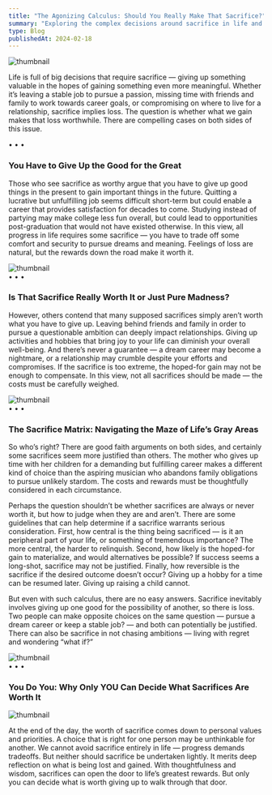 ```yaml
---
title: "The Agonizing Calculus: Should You Really Make That Sacrifice?"
summary: "Exploring the complex decisions around sacrifice in life and how to evaluate if giving up something valuable is worth the potential gain."
type: Blog
publishedAt: 2024-02-18
---
```


<Image src="/_static/blogs/agonizing-calculus/image1.png" width={1280} height={720} alt="thumbnail" />

Life is full of big decisions that require sacrifice — giving up something valuable in the hopes of gaining something even more meaningful. Whether it’s leaving a stable job to pursue a passion, missing time with friends and family to work towards career goals, or compromising on where to live for a relationship, sacrifice implies loss. The question is whether what we gain makes that loss worthwhile. There are compelling cases on both sides of this issue.
<div style={{ textAlign: 'center', marginTop: '20px' }}>
  &#8226; &#8226; &#8226;
</div>

### **You Have to Give Up the Good for the Great**

Those who see sacrifice as worthy argue that you have to give up good things in the present to gain important things in the future. Quitting a lucrative but unfulfilling job seems difficult short-term but could enable a career that provides satisfaction for decades to come. Studying instead of partying may make college less fun overall, but could lead to opportunities post-graduation that would not have existed otherwise. In this view, all progress in life requires some sacrifice — you have to trade off some comfort and security to pursue dreams and meaning. Feelings of loss are natural, but the rewards down the road make it worth it.

<Image src="/_static/blogs/agonizing-calculus/image2.png" width={1280} height={720} alt="thumbnail" />
<div style={{ textAlign: 'center', marginTop: '20px' }}>
  &#8226; &#8226; &#8226;
</div>

### **Is That Sacrifice Really Worth It or Just Pure Madness?**

However, others contend that many supposed sacrifices simply aren’t worth what you have to give up. Leaving behind friends and family in order to pursue a questionable ambition can deeply impact relationships. Giving up activities and hobbies that bring joy to your life can diminish your overall well-being. And there’s never a guarantee — a dream career may become a nightmare, or a relationship may crumble despite your efforts and compromises. If the sacrifice is too extreme, the hoped-for gain may not be enough to compensate. In this view, not all sacrifices should be made — the costs must be carefully weighed.

<Image src="/_static/blogs/agonizing-calculus/image3.png" width={1280} height={720} alt="thumbnail" />
<div style={{ textAlign: 'center', marginTop: '20px' }}>
  &#8226; &#8226; &#8226;
</div>

### **The Sacrifice Matrix: Navigating the Maze of Life’s Gray Areas**

So who’s right? There are good faith arguments on both sides, and certainly some sacrifices seem more justified than others. The mother who gives up time with her children for a demanding but fulfilling career makes a different kind of choice than the aspiring musician who abandons family obligations to pursue unlikely stardom. The costs and rewards must be thoughtfully considered in each circumstance.

Perhaps the question shouldn’t be whether sacrifices are always or never worth it, but how to judge when they are and aren’t. There are some guidelines that can help determine if a sacrifice warrants serious consideration. First, how central is the thing being sacrificed — is it an peripheral part of your life, or something of tremendous importance? The more central, the harder to relinquish. Second, how likely is the hoped-for gain to materialize, and would alternatives be possible? If success seems a long-shot, sacrifice may not be justified. Finally, how reversible is the sacrifice if the desired outcome doesn’t occur? Giving up a hobby for a time can be resumed later. Giving up raising a child cannot.

But even with such calculus, there are no easy answers. Sacrifice inevitably involves giving up one good for the possibility of another, so there is loss. Two people can make opposite choices on the same question — pursue a dream career or keep a stable job? — and both can potentially be justified. There can also be sacrifice in not chasing ambitions — living with regret and wondering “what if?”

<Image src="/_static/blogs/agonizing-calculus/image4.png" width={1280} height={720} alt="thumbnail" />
<div style={{ textAlign: 'center', marginTop: '20px' }}>
  &#8226; &#8226; &#8226;
</div>

### **You Do You: Why Only YOU Can Decide What Sacrifices Are Worth It**

<Image src="/_static/blogs/agonizing-calculus/image5.png" width={1280} height={720} alt="thumbnail" />

At the end of the day, the worth of sacrifice comes down to personal values and priorities. A choice that is right for one person may be unthinkable for another. We cannot avoid sacrifice entirely in life — progress demands tradeoffs. But neither should sacrifice be undertaken lightly. It merits deep reflection on what is being lost and gained. With thoughtfulness and wisdom, sacrifices can open the door to life’s greatest rewards. But only you can decide what is worth giving up to walk through that door.


